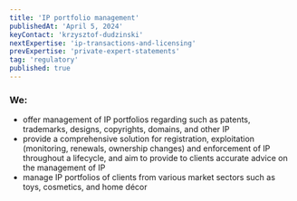 ```yaml
---
title: 'IP portfolio management'
publishedAt: 'April 5, 2024'
keyContact: 'krzysztof-dudzinski'
nextExpertise: 'ip-transactions-and-licensing'
prevExpertise: 'private-expert-statements'
tag: 'regulatory'
published: true
---
```


### We:

- offer management of IP portfolios regarding such as patents, trademarks, designs, copyrights, domains, and other IP
- provide a comprehensive solution for registration, exploitation (monitoring, renewals, ownership changes) and enforcement of IP throughout a lifecycle, and aim to provide to clients accurate advice on the management of IP
- manage IP portfolios of clients from various market sectors such as toys, cosmetics, and home décor